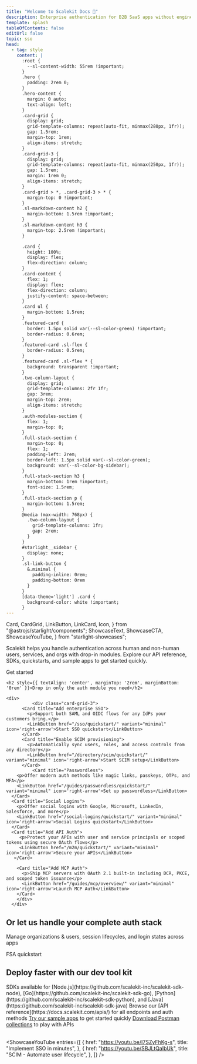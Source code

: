 ```yaml
---
title: "Welcome to Scalekit Docs 👋"
description: Enterprise authentication for B2B SaaS apps without engineering overhead
template: splash
tableOfContents: false
editUrl: false
topic: sso
head:
  - tag: style
    content: |
      :root {
        --sl-content-width: 55rem !important;
      }
      .hero {
        padding: 2rem 0;
      }
      .hero-content {
        margin: 0 auto;
        text-align: left;
      }
      .card-grid {
        display: grid;
        grid-template-columns: repeat(auto-fit, minmax(280px, 1fr));
        gap: 1.5rem;
        margin-top: 1rem;
        align-items: stretch;
      }
      .card-grid-3 {
        display: grid;
        grid-template-columns: repeat(auto-fit, minmax(250px, 1fr));
        gap: 1.5rem;
        margin: 1rem 0;
        align-items: stretch;
      }
      .card-grid > *, .card-grid-3 > * {
        margin-top: 0 !important;
      }
      .sl-markdown-content h2 {
        margin-bottom: 1.5rem !important;
      }
      .sl-markdown-content h3 {
        margin-top: 2.5rem !important;
      }

      .card {
        height: 100%;
        display: flex;
        flex-direction: column;
      }
      .card-content {
        flex: 1;
        display: flex;
        flex-direction: column;
        justify-content: space-between;
      }
      .card ul {
        margin-bottom: 1.5rem;
      }
      .featured-card {
        border: 1.5px solid var(--sl-color-green) !important;
        border-radius: 0.6rem;
      }
      .featured-card .sl-flex {
        border-radius: 0.5rem;
      }
      .featured-card .sl-flex * {
        background: transparent !important;
      }
      .two-column-layout {
        display: grid;
        grid-template-columns: 2fr 1fr;
        gap: 3rem;
        margin-top: 2rem;
        align-items: stretch;
      }
      .auth-modules-section {
        flex: 1;
        margin-top: 0;
      }
      .full-stack-section {
        margin-top: 0;
        flex: 1;
        padding-left: 2rem;
        border-left: 1.5px solid var(--sl-color-green);
        background: var(--sl-color-bg-sidebar);
      }
      .full-stack-section h3 {
        margin-bottom: 1rem !important;
        font-size: 1.5rem;
      }
      .full-stack-section p {
        margin-bottom: 1.5rem;
      }
      @media (max-width: 768px) {
        .two-column-layout {
          grid-template-columns: 1fr;
          gap: 2rem;
        }
      }
      #starlight__sidebar {
        display: none;
      }
      .sl-link-button {
        &.minimal {
          padding-inline: 0rem;
          padding-bottom: 0rem
        }
      }
      [data-theme='light'] .card {
        background-color: white !important;
      }
---
```


  Card,
  CardGrid,
  LinkButton,
  LinkCard,
  Icon,
} from "@astrojs/starlight/components";
  ShowcaseText,
  ShowcaseCTA,
  ShowcaseYouTube,
} from "starlight-showcases";

<div class="hero-content">

Scalekit helps you handle authentication across human and non-human users, services, and orgs with drop-in modules. Explore our API reference, SDKs, quickstarts, and sample apps to get started quickly.


<LinkButton href="/fsa/quickstart" variant="primary" icon='rocket'>
  Get started
</LinkButton>
</div>

  <div class="auth-modules-section" id="auth-modules">

    <h2 style={{ textAlign: 'center', marginTop: '2rem', marginBottom: '0rem' }}>Drop in only the auth module you need</h2>

    <div>
              <div class="card-grid-3">
          <Card title="Add enterprise SSO">
            <p>Support both SAML and OIDC flows for any IdPs your customers bring.</p>
            <LinkButton href="/sso/quickstart/" variant="minimal" icon='right-arrow'>Start SSO quickstart</LinkButton>
          </Card>
          <Card title="Enable SCIM provisioning">
            <p>Automatically sync users, roles, and access controls from any directory</p>
            <LinkButton href="/directory/scim/quickstart/" variant="minimal" icon='right-arrow'>Start SCIM setup</LinkButton>
          </Card>
              <Card title="Passwordless">
        <p>Offer modern auth methods like magic links, passkeys, OTPs, and MFA</p>
        <LinkButton href="/guides/passwordless/quickstart/" variant="minimal" icon='right-arrow'>Set up passwordless</LinkButton>
      </Card>
      <Card title="Social Logins">
        <p>Offer social logins with Google, Microsoft, LinkedIn, Salesforce, and more</p>
        <LinkButton href="/social-logins/quickstart/" variant="minimal" icon='right-arrow'>Social Logins quickstart</LinkButton>
      </Card>
      <Card title="Add API Auth">
         <p>Protect your APIs with user and service principals or scoped tokens using secure OAuth flows</p>
         <LinkButton href="/m2m/quickstart/" variant="minimal" icon='right-arrow'>Secure your APIs</LinkButton>
       </Card>

        <Card title="Add MCP Auth">
          <p>Ship MCP servers with OAuth 2.1 built-in including DCR, PKCE, and scoped token issuance</p>
          <LinkButton href="/guides/mcp/overview/" variant="minimal" icon='right-arrow'>Launch MCP Auth</LinkButton>
        </Card>
        </div>
      </div>

   <h2 style={{ textAlign: 'center', marginTop: '3rem', marginBottom: '0rem' }}>Or let us handle your complete auth stack</h2>
    <div>
      <div class="card-grid-3">
        <Card title="Full Stack Auth">
          <p>Manage organizations & users, session lifecycles, and login states across apps</p>
          <LinkButton href="/fsa/quickstart/" variant="minimal" icon='right-arrow'>FSA quickstart</LinkButton>
        </Card>
      </div>
    </div>

  </div>

## Deploy faster with our dev tool kit

<div class="card-grid">

<Card title="SDKs & APIs">
  <SimpleList>
    <CheckItem iconName="seti:webpack">
      SDKs available for [Node.js](https://github.com/scalekit-inc/scalekit-sdk-node), [Go](https://github.com/scalekit-inc/scalekit-sdk-go), [Python](https://github.com/scalekit-inc/scalekit-sdk-python), and [Java](https://github.com/scalekit-inc/scalekit-sdk-java)
    </CheckItem>
    <CheckItem iconName="seti:pipeline">
      Browse our [API reference](https://docs.scalekit.com/apis/) for all endpoints and auth methods
    </CheckItem>
  </SimpleList>
</Card>

<Card title="Build faster">
  <SimpleList>
    <CheckItem iconName="github">
      <a href="https://github.com/orgs/scalekit-developers/repositories">Try our sample apps</a> to get started quickly
    </CheckItem>
    <CheckItem iconName="document">
      <a href="https://github.com/scalekit-developers/api-collections">Download Postman collections</a> to play with APIs
    </CheckItem>
  </SimpleList>
</Card>

</div>

<br />

<ShowcaseYouTube
  entries={[
    {
      href: "https://youtu.be/I7SZyFhKg-s",
      title: "Implement SSO in minutes",
    },
    {
      href: "https://youtu.be/SBJLtQaIbUk",
      title: "SCIM - Automate user lifecycle",
    },
  ]}
/>

<br />

<Footer />
